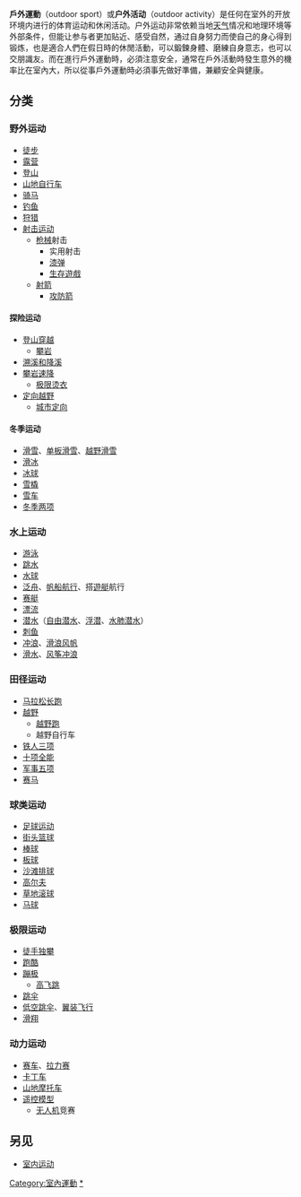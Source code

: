 '''戶外運動'''（outdoor sport）或'''户外活动'''（outdoor activity）是任何在室外的开放环境内进行的体育运动和休闲活动。户外运动非常依赖当地[[天气|天气]]情况和地理环境等外部条件，但能让参与者更加贴近、感受自然，通过自身努力而使自己的身心得到锻炼，也是適合人們在假日時的休閒活動，可以鍛鍊身體、磨練自身意志，也可以交朋識友。而在進行戶外運動時，必須注意安全，通常在戶外活動時發生意外的機率比在室內大，所以從事戶外運動時必須事先做好準備，兼顧安全與健康。

==分类==
===野外运动===
*[[徒步|徒步]]
*[[露营|露营]]
*[[登山|登山]]
*[[山地自行车|山地自行车]]
*[[骑马|骑马]]
*[[钓鱼|钓鱼]]
*[[狩猎|狩猎]]
*[[射击运动|射击运动]]
**[[枪械|枪械]]射击
***实用射击
***[[漆弹|漆弹]]
***[[生存遊戲|生存遊戲]]
**[[射箭|射箭]]
***[[攻防箭|攻防箭]]

====探险运动====
*[[登山穿越|登山穿越]]
**[[攀岩|攀岩]]
*[[溯溪和降溪|溯溪和降溪]]
*[[攀岩速降|攀岩速降]]
**[[极限烫衣|极限烫衣]]
*[[定向越野|定向越野]]
**[[城市定向|城市定向]]

====冬季运动====
*[[滑雪|滑雪]]、[[单板滑雪|单板滑雪]]、[[越野滑雪|越野滑雪]]
*[[滑冰|滑冰]]
*[[冰球|冰球]]
*[[雪橇运动|雪橇]]
*[[雪车|雪车]]
*[[冬季两项|冬季两项]]

===水上运动===
*[[游泳|游泳]]
*[[跳水|跳水]]
*[[水球|水球]]
*[[泛舟|泛舟]]、[[帆船|帆船]][[航行|航行]]、搭[[遊艇|遊艇]]航行
*[[赛艇|赛艇]]
*[[漂流|漂流]]
*[[潜水|潜水]]（[[自由潜水|自由潜水]]、[[浮潜|浮潜]]、[[水肺潜水|水肺潜水]]）
*[[刺鱼|刺鱼]]
*[[冲浪|冲浪]]、[[滑浪风帆|滑浪风帆]]
*[[滑水|滑水]]、[[风筝冲浪|风筝冲浪]]

===田径运动===
*[[马拉松|马拉松]][[长跑|长跑]]
*[[越野|越野]]
**[[越野跑|越野跑]]
**越野自行车
*[[铁人三项|铁人三项]]
*[[十项全能|十项全能]]
*[[军事五项|军事五项]]
*[[赛马|赛马]]

===球类运动===
*[[足球运动|足球运动]]
*[[街头篮球|街头篮球]]
*[[棒球|棒球]]
*[[板球|板球]]
*[[沙滩排球|沙滩排球]]
*[[高尔夫|高尔夫]]
*[[草地滚球|草地滚球]]
*[[马球|马球]]

===极限运动===
*[[徒手独攀|徒手独攀]]
*[[跑酷|跑酷]]
*[[蹦极|蹦极]]
**[[高飞跳|高飞跳]]
*[[跳伞|跳伞]]
*[[低空跳伞|低空跳伞]]、[[翼装飞行|翼装飞行]]
*[[滑翔|滑翔]]

===动力运动===
*[[赛车|赛车]]、[[拉力赛|拉力赛]]
*[[卡丁车|卡丁车]]
*[[山地摩托车|山地摩托车]]
*[[遥控模型|遥控模型]]
**[[无人机|无人机]]竞赛

==另见==
*[[室内运动|室内运动]]

[[Category:室內運動|Category:室內運動]]
[[Category:野外運動|*]]